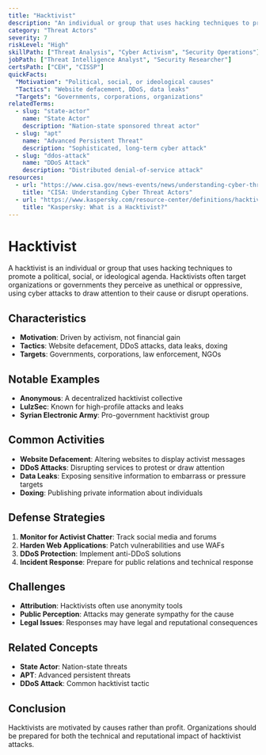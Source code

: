 ```yaml
---
title: "Hacktivist"
description: "An individual or group that uses hacking techniques to promote a political or social agenda."
category: "Threat Actors"
severity: 7
riskLevel: "High"
skillPath: ["Threat Analysis", "Cyber Activism", "Security Operations"]
jobPath: ["Threat Intelligence Analyst", "Security Researcher"]
certsPath: ["CEH", "CISSP"]
quickFacts:
  "Motivation": "Political, social, or ideological causes"
  "Tactics": "Website defacement, DDoS, data leaks"
  "Targets": "Governments, corporations, organizations"
relatedTerms:
  - slug: "state-actor"
    name: "State Actor"
    description: "Nation-state sponsored threat actor"
  - slug: "apt"
    name: "Advanced Persistent Threat"
    description: "Sophisticated, long-term cyber attack"
  - slug: "ddos-attack"
    name: "DDoS Attack"
    description: "Distributed denial-of-service attack"
resources:
  - url: "https://www.cisa.gov/news-events/news/understanding-cyber-threat-actors-and-their-behaviors"
    title: "CISA: Understanding Cyber Threat Actors"
  - url: "https://www.kaspersky.com/resource-center/definitions/hacktivist"
    title: "Kaspersky: What is a Hacktivist?"
---
```


# Hacktivist

A hacktivist is an individual or group that uses hacking techniques to promote a political, social, or ideological agenda. Hacktivists often target organizations or governments they perceive as unethical or oppressive, using cyber attacks to draw attention to their cause or disrupt operations.

## Characteristics
- **Motivation**: Driven by activism, not financial gain
- **Tactics**: Website defacement, DDoS attacks, data leaks, doxing
- **Targets**: Governments, corporations, law enforcement, NGOs

## Notable Examples
- **Anonymous**: A decentralized hacktivist collective
- **LulzSec**: Known for high-profile attacks and leaks
- **Syrian Electronic Army**: Pro-government hacktivist group

## Common Activities
- **Website Defacement**: Altering websites to display activist messages
- **DDoS Attacks**: Disrupting services to protest or draw attention
- **Data Leaks**: Exposing sensitive information to embarrass or pressure targets
- **Doxing**: Publishing private information about individuals

## Defense Strategies
1. **Monitor for Activist Chatter**: Track social media and forums
2. **Harden Web Applications**: Patch vulnerabilities and use WAFs
3. **DDoS Protection**: Implement anti-DDoS solutions
4. **Incident Response**: Prepare for public relations and technical response

## Challenges
- **Attribution**: Hacktivists often use anonymity tools
- **Public Perception**: Attacks may generate sympathy for the cause
- **Legal Issues**: Responses may have legal and reputational consequences

## Related Concepts
- **State Actor**: Nation-state threats
- **APT**: Advanced persistent threats
- **DDoS Attack**: Common hacktivist tactic

## Conclusion

Hacktivists are motivated by causes rather than profit. Organizations should be prepared for both the technical and reputational impact of hacktivist attacks. 